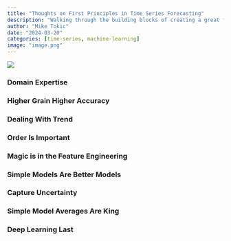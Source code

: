 ```yaml
---
title: "Thoughts on First Principles in Time Series Forecasting"
description: "Walking through the building blocks of creating a great forecast"
author: "Mike Tokic"
date: "2024-03-20"
categories: [time-series, machine-learning]
image: "image.png"
---
```


![](./image.png)

### Domain Expertise

### Higher Grain Higher Accuracy

### Dealing With Trend

### Order Is Important

### Magic is in the Feature Engineering

### Simple Models Are Better Models

### Capture Uncertainty

### Simple Model Averages Are King

### Deep Learning Last
